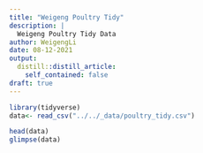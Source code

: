 ```yaml
---
title: "Weigeng Poultry Tidy"
description: |
  Weigeng Poultry Tidy Data
author: WeigengLi
date: 08-12-2021
output:
  distill::distill_article:
    self_contained: false
draft: true
---
```



```r
library(tidyverse)
data<- read_csv("../../_data/poultry_tidy.csv")

```

```r
head(data)
glimpse(data)
```






